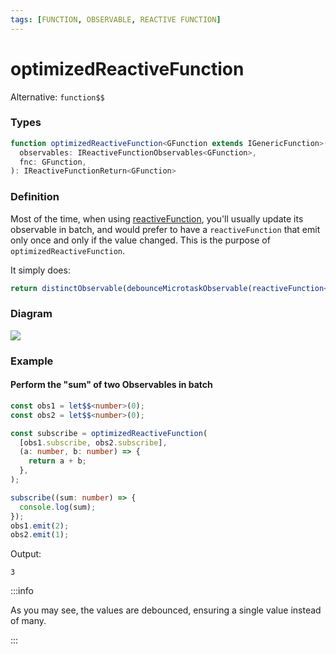 ```yaml
---
tags: [FUNCTION, OBSERVABLE, REACTIVE FUNCTION]
---
```


# optimizedReactiveFunction

Alternative: `function$$`

### Types

```ts
function optimizedReactiveFunction<GFunction extends IGenericFunction>(
  observables: IReactiveFunctionObservables<GFunction>,
  fnc: GFunction,
): IReactiveFunctionReturn<GFunction>
```

### Definition

Most of the time, when using [reactiveFunction](/docs/reference/reactive-function/), you'll usually update its observable in batch,
and would prefer to have a `reactiveFunction` that emit only once and only if the value changed.
This is the purpose of `optimizedReactiveFunction`.

It simply does:

```ts
return distinctObservable(debounceMicrotaskObservable(reactiveFunction<GFunction>(observables, fnc)));
```

### Diagram

![](example-diagram.svg)

### Example

#### Perform the "sum" of two Observables in batch

```ts
const obs1 = let$$<number>(0);
const obs2 = let$$<number>(0);

const subscribe = optimizedReactiveFunction(
  [obs1.subscribe, obs2.subscribe],
  (a: number, b: number) => {
    return a + b;
  },
);

subscribe((sum: number) => {
  console.log(sum);
});
obs1.emit(2);
obs2.emit(1);
```

Output:

```text
3
```

:::info

As you may see, the values are debounced, ensuring a single value instead of many.

:::


